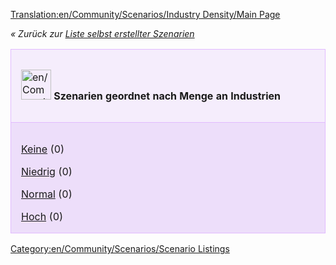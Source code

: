 [[Translation:en/Community/Scenarios/Industry Density/Main Page]]

''« Zurück zur [[de/Community/Scenarios/Main Page|Liste selbst erstellter Szenarien]]''

{| cellspacing="3" class="mainpagetable" align="center" width="100%"
|- valign="top" 
|style="font-size: 100%; BACKGROUND-COLOR: #F5EDFC; border: 1px solid #E1BBFF; margin: 0; padding: 1em; text-align: left; width:14%"|[[File:en/Community/Scenarios/Scnlist-industries.png|48px]] <font size="3">'''Szenarien geordnet nach Menge an Industrien'''</font>
|-
|style="font-size: 100%; BACKGROUND-COLOR: #EDDEFA; border: 1px solid #E1BBFF; margin: 0; padding: 1em 1em 0em 1em; text-align: left;"|

[[de/Community/Scenarios/Szenarien nach Menge an Industrien - Keine|Keine]] (0)

[[de/Community/Scenarios/Szenarien nach Menge an Industrien - Niedrig|Niedrig]] (0)

[[de/Community/Scenarios/Szenarien nach Menge an Industrien - Normal|Normal]] (0)

[[de/Community/Scenarios/Szenarien nach Menge an Industrien - Hoch|Hoch]] (0)

|}

[[Category:en/Community/Scenarios/Scenario Listings]]
